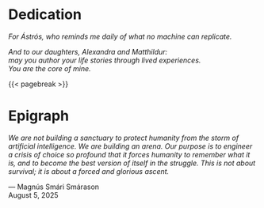 # Dedication {.unnumbered}

::: {.content-centered}
*For Ástrós, who reminds me daily of what no machine can replicate.*

*And to our daughters, Alexandra and Matthildur:  
may you author your life stories through lived experiences.  
You are the core of mine.*
:::

{{< pagebreak >}}

# Epigraph {.unnumbered}

::: {.content-centered}
*We are not building a sanctuary to protect humanity from the storm of artificial intelligence. We are building an arena. Our purpose is to engineer a crisis of choice so profound that it forces humanity to remember what it is, and to become the best version of itself in the struggle. This is not about survival; it is about a forced and glorious ascent.*

— Magnús Smári Smárason  
August 5, 2025
:::
